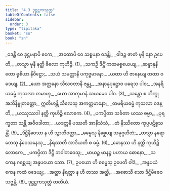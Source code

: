 ```yaml
---
title: "4.3 ဒုဋ္ဌဋ္ဌကသုတ္တ"
tableOfContents: false
sidebar:
  order: 3
type: "tipitaka"
basket: "su"
book: "sn"
---
```



<DynamicBreadcrumb />

<Division number="787" book="sn" e="ch" v="18" p="401">

<Paragraph number="950" type="verses" book="sn">
_ဝဒန္တိ ဝေ ဒုဋ္ဌမနာပိ ဧကေ,_  
_အထောပိ ဝေ သစ္စမနာ ဝဒန္တိ;_  
_ဝါဒဉ္စ ဇာတံ မုနိ နော ဥပေတိ,_  
_တသ္မာ မုနီ နတ္ထိ ခိလော ကုဟိဉ္စိ. (1)_  

</Paragraph>

</Division>
<Division number="788" book="sn" e="ch" v="18" p="401">

<Paragraph number="951" type="verses" book="sn">
_သကဉှိ ဒိဋ္ဌိံ ကထမစ္စယေယျ,_  
_ဆန္ဒာနုနီတော ရုစိယာ နိဝိဋ္ဌော;_  
_သယံ သမတ္တာနိ ပကုဗ္ဗမာနော,_  
_ယထာ ဟိ ဇာနေယျ တထာ ဝဒေယျ. (2)_  

</Paragraph>

</Division>
<Division number="789" book="sn" e="ch" v="18" p="401">

<Paragraph number="952" type="verses" book="sn">
_ယော အတ္တနော သီလဝတာနိ ဇန္တု,_  
_အနာနုပုဋ္ဌောဝ ပရေသ ပါဝ;_  
_အနရိယဓမ္မံ ကုသလာ တမာဟု,_  
_ယော အာတုမာနံ သယမေဝ ပါဝ. (3)_  

</Paragraph>

</Division>
<Division number="790" book="sn" e="ch" v="18" p="401">

<Paragraph number="953" type="verses" book="sn">
_သန္တော စ ဘိက္ခု အဘိနိဗ္ဗုတတ္တော,_  
ဣတိဟန္တိ သီလေသု အကတ္ထမာနော;_  
_တမရိယဓမ္မံ ကုသလာ ဝဒန္တိ,_  
_ယဿုဿဒါ နတ္ထိ ကုဟိဉ္စိ လောကေ. (4)_  

</Paragraph>

</Division>
<Division number="791" book="sn" e="ch" v="18" p="401">

<Paragraph number="954" type="verses" book="sn">
_ပကပ္ပိတာ သင်္ခတာ ယဿ ဓမ္မာ,_  
_ပုရက္ခတာ သန္တိ အဝီဝဒါတာ;_  
_ယဒတ္တနိ ပဿတိ အာနိသံသံ,_  
_တံ နိဿိတော ကုပ္ပပဋိစ္စသန္တိံ. (5)_  

</Paragraph>

</Division>
<Division number="792" book="sn" e="ch" v="18" p="401">

<Paragraph number="955" type="verses" book="sn">
_ဒိဋ္ဌီနိဝေသာ န ဟိ သွာတိဝတ္တာ,_  
_ဓမ္မေသု နိစ္ဆေယျ သမုဂ္ဂဟီတံ;_  
_တသ္မာ နရော တေသု နိဝေသနေသု,_  
_နိရဿတီ အာဒိယတီ စ ဓမ္မံ. (6)_  

</Paragraph>

</Division>
<Division number="793" book="sn" e="ch" v="18" p="402">

<Paragraph number="956" type="verses" book="sn">
_ဓောနဿ ဟိ နတ္ထိ ကုဟိဉ္စိ လောကေ,_  
_ပကပ္ပိတာ ဒိဋ္ဌိ ဘဝါဘဝေသု;_  
_မာယဉ္စ မာနဉ္စ ပဟာယ ဓောနော,_  
_သ ကေန ဂစ္ဆေယျ အနူပယော သော. (7)_  

</Paragraph>

</Division>
<Division number="794" book="sn" e="ch" v="18" p="402">

<Paragraph number="957" type="verses" book="sn">
ဥပယော ဟိ ဓမ္မေသု ဥပေတိ ဝါဒံ,_  
_အနူပယံ ကေန ကထံ ဝဒေယျ;_  
_အတ္တာ နိရတ္တာ န ဟိ တဿ အတ္ထိ,_  
_အဓောသိ သော ဒိဋ္ဌိမိဓေဝ သဗ္ဗန္တိ. (8)_  


</Paragraph>
</Division>

<Paragraph number="958" type="center" book="sn">
ဒုဋ္ဌဋ္ဌကသုတ္တံ တတိယံ.
</Paragraph>